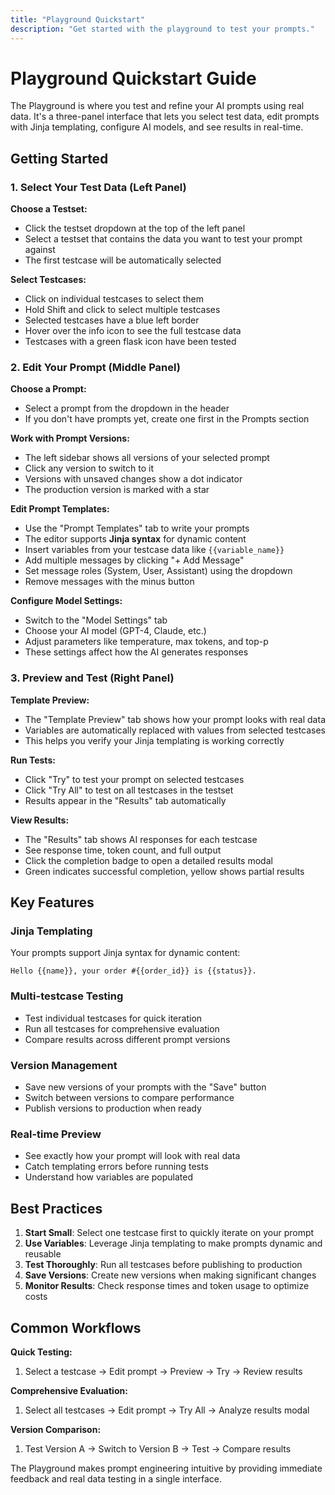 ```yaml
---
title: "Playground Quickstart"
description: "Get started with the playground to test your prompts."
---
```


# Playground Quickstart Guide

The Playground is where you test and refine your AI prompts using real data. It's a three-panel interface that lets you select test data, edit prompts with Jinja templating, configure AI models, and see results in real-time.

## Getting Started

### 1. Select Your Test Data (Left Panel)

**Choose a Testset:**
- Click the testset dropdown at the top of the left panel
- Select a testset that contains the data you want to test your prompt against
- The first testcase will be automatically selected

**Select Testcases:**
- Click on individual testcases to select them
- Hold Shift and click to select multiple testcases
- Selected testcases have a blue left border
- Hover over the info icon to see the full testcase data
- Testcases with a green flask icon have been tested

### 2. Edit Your Prompt (Middle Panel)

**Choose a Prompt:**
- Select a prompt from the dropdown in the header
- If you don't have prompts yet, create one first in the Prompts section

**Work with Prompt Versions:**
- The left sidebar shows all versions of your selected prompt
- Click any version to switch to it
- Versions with unsaved changes show a dot indicator
- The production version is marked with a star

**Edit Prompt Templates:**
- Use the "Prompt Templates" tab to write your prompts
- The editor supports **Jinja syntax** for dynamic content
- Insert variables from your testcase data like `{{variable_name}}`
- Add multiple messages by clicking "+ Add Message"
- Set message roles (System, User, Assistant) using the dropdown
- Remove messages with the minus button

**Configure Model Settings:**
- Switch to the "Model Settings" tab
- Choose your AI model (GPT-4, Claude, etc.)
- Adjust parameters like temperature, max tokens, and top-p
- These settings affect how the AI generates responses

### 3. Preview and Test (Right Panel)

**Template Preview:**
- The "Template Preview" tab shows how your prompt looks with real data
- Variables are automatically replaced with values from selected testcases
- This helps you verify your Jinja templating is working correctly

**Run Tests:**
- Click "Try" to test your prompt on selected testcases
- Click "Try All" to test on all testcases in the testset
- Results appear in the "Results" tab automatically

**View Results:**
- The "Results" tab shows AI responses for each testcase
- See response time, token count, and full output
- Click the completion badge to open a detailed results modal
- Green indicates successful completion, yellow shows partial results

## Key Features

### Jinja Templating
Your prompts support Jinja syntax for dynamic content:
```jinja
Hello {{name}}, your order #{{order_id}} is {{status}}.
```

### Multi-testcase Testing
- Test individual testcases for quick iteration
- Run all testcases for comprehensive evaluation
- Compare results across different prompt versions

### Version Management
- Save new versions of your prompts with the "Save" button
- Switch between versions to compare performance
- Publish versions to production when ready

### Real-time Preview
- See exactly how your prompt will look with real data
- Catch templating errors before running tests
- Understand how variables are populated

## Best Practices

1. **Start Small**: Select one testcase first to quickly iterate on your prompt
2. **Use Variables**: Leverage Jinja templating to make prompts dynamic and reusable
3. **Test Thoroughly**: Run all testcases before publishing to production
4. **Save Versions**: Create new versions when making significant changes
5. **Monitor Results**: Check response times and token usage to optimize costs

## Common Workflows

**Quick Testing:**
1. Select a testcase → Edit prompt → Preview → Try → Review results

**Comprehensive Evaluation:**
1. Select all testcases → Edit prompt → Try All → Analyze results modal

**Version Comparison:**
1. Test Version A → Switch to Version B → Test → Compare results

The Playground makes prompt engineering intuitive by providing immediate feedback and real data testing in a single interface.